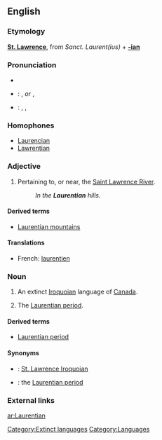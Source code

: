 {{wikipedia}}
==English==

===Etymology===
'''[[w:St. Lawrence|St. Lawrence]]''', from {{L.}} ''Sanct. Laurent(ius)'' + '''[[-ian]]'''

===Pronunciation===
*{{rfp|Canadian pronunciation required here}}
*{{italbrac|UK}}: {{IPA|/lɒˈrɛnʃən/}}, {{SAMPA|/lQ"rEnS@n/}} ''or'' {{IPA|/lɒˈrɛnʃiən/}}, {{SAMPA|/lQ"rEnSi@n/}}
*{{italbrac|US}}: {{enPR|lä-rĕnʹshən}}, {{IPA|/lɑˈrɛnʃən/}}, {{SAMPA|/lA"rEnS@n/}}

===Homophones===
*[[Laurencian]]
*[[Lawrentian]]

===Adjective===
{{en-adj|-}}

# Pertaining to, or near, the [[w:Saint Lawrence River|Saint Lawrence River]].
#:''In the '''Laurentian''' hills.''

====Derived terms====
* [[Laurentian mountains]]

====Translations====
*French: [[laurentien]]

===Noun===
{{en-proper noun}}

# An extinct [[Iroquoian]] language of [[Canada]].
# {{context|geology}} The [[Laurentian period]].

====Derived terms====
*[[Laurentian period]] <!--{{context|geology}} the lower of the two divisions of the [[Archaean]] age.  Synonym: the [[Laurentian]]-->

====Synonyms====
*{{italbrac|language}}: [[St. Lawrence Iroquoian]]
*{{italbrac|geology}}: the [[Laurentian period]]

===External links===
{{ethnologue|code=lre}}

[[Category:Extinct languages]]
[[Category:Languages]]

[[ar:Laurentian]]